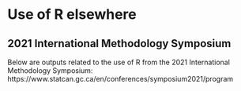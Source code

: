 

# Use of R elsewhere

## 2021 International Methodology Symposium

Below are outputs related to the use of R from the 2021 International Methodology Symposium:
https://www.statcan.gc.ca/en/conferences/symposium2021/program


